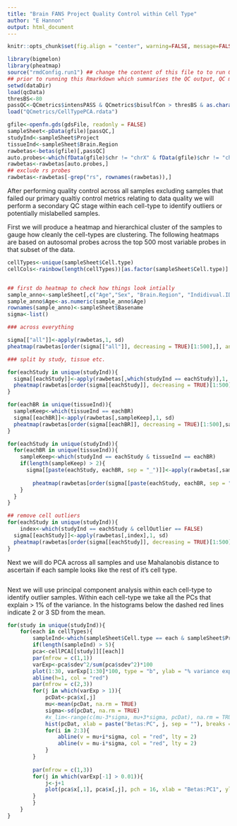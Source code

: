 ---
title: "Brain FANS Project Quality Control within Cell Type"
author: "E Hannon"
output: html_document
---
```{r global_options, include=FALSE}
knitr::opts_chunk$set(fig.align = "center", warning=FALSE, message=FALSE)
```
```{r setup, include=FALSE}
library(bigmelon)
library(pheatmap)
source("rmdConfig.run1") ## change the content of this file to to run QC on different set of data
## prior to running this Rmarkdown which summarises the QC output, QC metrics must have been generated
setwd(dataDir) 
load(qcData)
thresBS<-80
passQC<-QCmetrics$intensPASS & QCmetrics$bisulfCon > thresBS & as.character(QCmetrics$predSex) == as.character(QCmetrics$Sex)
load("QCmetrics/CellTypePCA.rdata")

gfile<-openfn.gds(gdsFile, readonly = FALSE)
sampleSheet<-pData(gfile)[passQC,]
studyInd<-sampleSheet$Project
tissueInd<-sampleSheet$Brain.Region
rawbetas<-betas(gfile)[,passQC]
auto.probes<-which(fData(gfile)$chr != "chrX" & fData(gfile)$chr != "chrY")
rawbetas<-rawbetas[auto.probes,]
## exclude rs probes
rawbetas<-rawbetas[-grep("rs", rownames(rawbetas)),]

```

After performing quality control across all samples excluding samples that failed our primary qualtiy control metrics relating to data quality we will perform a secondary QC stage within each cell-type to identify outliers or potentially mislabelled samples. 

First we will produce a heatmap and hierarchical cluster of the samples to gauge how cleanly the cell-types are clustering. The following heatmaps are based on autosomal probes across the top 500 most variable probes in that subset of the data.
 

```{r hclustBefore, fig.width = 15, fig.height = 8, echo = FALSE}

cellTypes<-unique(sampleSheet$Cell.type)
cellCols<-rainbow(length(cellTypes))[as.factor(sampleSheet$Cell.type)]


## first do heatmap to check how things look intially
sample_anno<-sampleSheet[,c("Age","Sex", "Brain.Region", "Indidivual.ID","Cell.type")]
sample_anno$Age<-as.numeric(sample_anno$Age)
rownames(sample_anno)<-sampleSheet$Basename
sigma<-list()

### across everything

sigma[["all"]]<-apply(rawbetas,1, sd)
pheatmap(rawbetas[order(sigma[["all"]], decreasing = TRUE)[1:500],], annotation_col = sample_anno,  show_colnames = FALSE, show_rownames = FALSE, cutree_cols = 4, main = "All")

### split by study, tissue etc.

for(eachStudy in unique(studyInd)){
  sigma[[eachStudy]]<-apply(rawbetas[,which(studyInd == eachStudy)],1, sd)
  pheatmap(rawbetas[order(sigma[[eachStudy]], decreasing = TRUE)[1:500],which(studyInd == eachStudy)], annotation_col = sample_anno[which(studyInd == eachStudy),],  show_colnames = FALSE, show_rownames = FALSE, cutree_cols = 4, main = eachStudy)
}

for(eachBR in unique(tissueInd)){
  sampleKeep<-which(tissueInd == eachBR)
  sigma[[eachBR]]<-apply(rawbetas[,sampleKeep],1, sd)
  pheatmap(rawbetas[order(sigma[[eachBR]], decreasing = TRUE)[1:500],sampleKeep], annotation_col = sample_anno[sampleKeep,],  show_colnames = FALSE, show_rownames = FALSE, cutree_cols = 4, main = eachBR)
}

for(eachStudy in unique(studyInd)){
  for(eachBR in unique(tissueInd)){
    sampleKeep<-which(studyInd == eachStudy & tissueInd == eachBR)
    if(length(sampleKeep) > 2){
      sigma[[paste(eachStudy, eachBR, sep = "_")]]<-apply(rawbetas[,sampleKeep],1, sd)
	
	    pheatmap(rawbetas[order(sigma[[paste(eachStudy, eachBR, sep = "_")]], decreasing = TRUE)[1:1000],sampleKeep], annotation_col = sample_anno[sampleKeep,],  show_colnames = FALSE, show_rownames = FALSE, cutree_cols = 4, main = paste(eachStudy, ":", eachBR))
    }
  }
}


```

```{r hclustAfter, echo = FALSE}
## remove cell outliers
for(eachStudy in unique(studyInd)){
	index<-which(studyInd == eachStudy & cellOutlier == FALSE)
  sigma[[eachStudy]]<-apply(rawbetas[,index],1, sd)
  pheatmap(rawbetas[order(sigma[[eachStudy]], decreasing = TRUE)[1:500],index], annotation_col = sample_anno[index,],  show_colnames = FALSE, show_rownames = FALSE, cutree_cols = 4, main = eachStudy)
}


```


Next we will do PCA across all samples and use Mahalanobis distance to ascertain if each sample looks like the rest of it's cell type.

```{r mahalanobisDist, eval = FALSE}


```

Next we will use principal component analysis within each cell-type to identify outlier samples. Within each cell-type we take all the PCs that explain > 1% of the variance. In the histograms below the dashed red lines indicate 2 or 3 SD from the mean.

```{r pcaPlots, fig.width = 15, fig.height = 8, echo = FALSE}

for(study in unique(studyInd)){
	for(each in cellTypes){
		sampleInd<-which(sampleSheet$Cell.type == each & sampleSheet$Project == study)
		if(length(sampleInd) > 5){
		pca<-cellPCA[[study]][[each]]
		par(mfrow = c(1,1))
		varExp<-pca$sdev^2/sum(pca$sdev^2)*100
		plot(1:30, varExp[1:30]*100, type = "b", ylab = "% variance explained", xlab = "Beta PC", lty = 1, main = paste(study, each, sep = " : "))
		abline(h=1, col = "red")
		par(mfrow = c(2,3))
		for(j in which(varExp > 1)){
			pcDat<-pca$x[,j]
			mu<-mean(pcDat, na.rm = TRUE)
			sigma<-sd(pcDat, na.rm = TRUE)
			#x_lim<-range(c(mu-3*sigma, mu+3*sigma, pcDat), na.rm = TRUE)
			hist(pcDat, xlab = paste("Betas:PC", j, sep = ""), breaks = 15, main = paste(signif(varExp[j],3), "% variance explained"), col = "gray", cex.axis = 1.5, cex.lab = 1.5, cex.main = 1.5)
			for(i in 2:3){
				abline(v = mu+i*sigma, col = "red", lty = 2)
				abline(v = mu-i*sigma, col = "red", lty = 2)
			}
		}	
		
		par(mfrow = c(1,3))
		for(j in which(varExp[-1] > 0.01)){
			j<-j+1
			plot(pca$x[,1], pca$x[,j], pch = 16, xlab = "Betas:PC1", ylab = paste("Betas:PC", j, sep = ""), main=paste(study, each, sep = ":"))
		}
		}
	}
}

```

